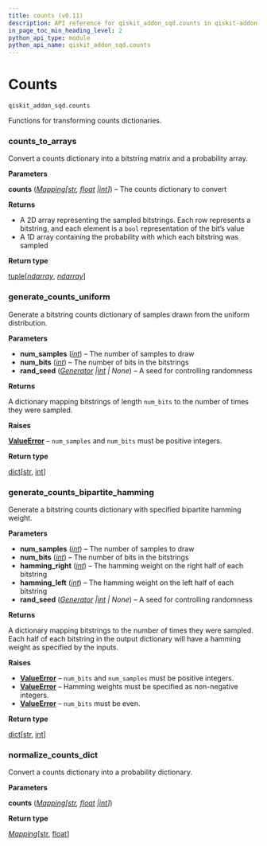 ```yaml
---
title: counts (v0.11)
description: API reference for qiskit_addon_sqd.counts in qiskit-addon-sqd v0.11
in_page_toc_min_heading_level: 2
python_api_type: module
python_api_name: qiskit_addon_sqd.counts
---
```


<span id="module-qiskit_addon_sqd.counts" />

<span id="counts-qiskit-addon-sqd-counts" />

# Counts

`qiskit_addon_sqd.counts`

Functions for transforming counts dictionaries.

### counts\_to\_arrays

<Function id="qiskit_addon_sqd.counts.counts_to_arrays" github="https://github.com/Qiskit/qiskit-addon-sqd/tree/stable/0.11/qiskit_addon_sqd/counts.py#L24-L42" signature="counts_to_arrays(counts)">
  Convert a counts dictionary into a bitstring matrix and a probability array.

  **Parameters**

  **counts** ([*Mapping*](https://docs.python.org/3/library/collections.abc.html#collections.abc.Mapping "(in Python v3.13)")*\[*[*str*](https://docs.python.org/3/library/stdtypes.html#str "(in Python v3.13)")*,* [*float*](https://docs.python.org/3/library/functions.html#float "(in Python v3.13)")  *|*[*int*](https://docs.python.org/3/library/functions.html#int "(in Python v3.13)")*]*) – The counts dictionary to convert

  **Returns**

  *   A 2D array representing the sampled bitstrings. Each row represents a bitstring, and each element is a `bool` representation of the bit’s value
  *   A 1D array containing the probability with which each bitstring was sampled

  **Return type**

  [tuple](https://docs.python.org/3/library/stdtypes.html#tuple "(in Python v3.13)")\[[*ndarray*](https://numpy.org/doc/stable/reference/generated/numpy.ndarray.html#numpy.ndarray "(in NumPy v2.2)"), [*ndarray*](https://numpy.org/doc/stable/reference/generated/numpy.ndarray.html#numpy.ndarray "(in NumPy v2.2)")]
</Function>

### generate\_counts\_uniform

<Function id="qiskit_addon_sqd.counts.generate_counts_uniform" github="https://github.com/Qiskit/qiskit-addon-sqd/tree/stable/0.11/qiskit_addon_sqd/counts.py#L64-L97" signature="generate_counts_uniform(num_samples, num_bits, rand_seed=None)">
  Generate a bitstring counts dictionary of samples drawn from the uniform distribution.

  **Parameters**

  *   **num\_samples** ([*int*](https://docs.python.org/3/library/functions.html#int "(in Python v3.13)")) – The number of samples to draw
  *   **num\_bits** ([*int*](https://docs.python.org/3/library/functions.html#int "(in Python v3.13)")) – The number of bits in the bitstrings
  *   **rand\_seed** ([*Generator*](https://numpy.org/doc/stable/reference/random/generator.html#numpy.random.Generator "(in NumPy v2.2)")  *|*[*int*](https://docs.python.org/3/library/functions.html#int "(in Python v3.13)") *| None*) – A seed for controlling randomness

  **Returns**

  A dictionary mapping bitstrings of length `num_bits` to the number of times they were sampled.

  **Raises**

  [**ValueError**](https://docs.python.org/3/library/exceptions.html#ValueError "(in Python v3.13)") – `num_samples` and `num_bits` must be positive integers.

  **Return type**

  [dict](https://docs.python.org/3/library/stdtypes.html#dict "(in Python v3.13)")\[[str](https://docs.python.org/3/library/stdtypes.html#str "(in Python v3.13)"), [int](https://docs.python.org/3/library/functions.html#int "(in Python v3.13)")]
</Function>

### generate\_counts\_bipartite\_hamming

<Function id="qiskit_addon_sqd.counts.generate_counts_bipartite_hamming" github="https://github.com/Qiskit/qiskit-addon-sqd/tree/stable/0.11/qiskit_addon_sqd/counts.py#L120-L173" signature="generate_counts_bipartite_hamming(num_samples, num_bits, *, hamming_right, hamming_left, rand_seed=None)">
  Generate a bitstring counts dictionary with specified bipartite hamming weight.

  **Parameters**

  *   **num\_samples** ([*int*](https://docs.python.org/3/library/functions.html#int "(in Python v3.13)")) – The number of samples to draw
  *   **num\_bits** ([*int*](https://docs.python.org/3/library/functions.html#int "(in Python v3.13)")) – The number of bits in the bitstrings
  *   **hamming\_right** ([*int*](https://docs.python.org/3/library/functions.html#int "(in Python v3.13)")) – The hamming weight on the right half of each bitstring
  *   **hamming\_left** ([*int*](https://docs.python.org/3/library/functions.html#int "(in Python v3.13)")) – The hamming weight on the left half of each bitstring
  *   **rand\_seed** ([*Generator*](https://numpy.org/doc/stable/reference/random/generator.html#numpy.random.Generator "(in NumPy v2.2)")  *|*[*int*](https://docs.python.org/3/library/functions.html#int "(in Python v3.13)") *| None*) – A seed for controlling randomness

  **Returns**

  A dictionary mapping bitstrings to the number of times they were sampled. Each half of each bitstring in the output dictionary will have a hamming weight as specified by the inputs.

  **Raises**

  *   [**ValueError**](https://docs.python.org/3/library/exceptions.html#ValueError "(in Python v3.13)") – `num_bits` and `num_samples` must be positive integers.
  *   [**ValueError**](https://docs.python.org/3/library/exceptions.html#ValueError "(in Python v3.13)") – Hamming weights must be specified as non-negative integers.
  *   [**ValueError**](https://docs.python.org/3/library/exceptions.html#ValueError "(in Python v3.13)") – `num_bits` must be even.

  **Return type**

  [dict](https://docs.python.org/3/library/stdtypes.html#dict "(in Python v3.13)")\[[str](https://docs.python.org/3/library/stdtypes.html#str "(in Python v3.13)"), [int](https://docs.python.org/3/library/functions.html#int "(in Python v3.13)")]
</Function>

### normalize\_counts\_dict

<Function id="qiskit_addon_sqd.counts.normalize_counts_dict" github="https://github.com/Qiskit/qiskit-addon-sqd/tree/stable/0.11/qiskit_addon_sqd/counts.py#L176-L183" signature="normalize_counts_dict(counts)">
  Convert a counts dictionary into a probability dictionary.

  **Parameters**

  **counts** ([*Mapping*](https://docs.python.org/3/library/collections.abc.html#collections.abc.Mapping "(in Python v3.13)")*\[*[*str*](https://docs.python.org/3/library/stdtypes.html#str "(in Python v3.13)")*,* [*float*](https://docs.python.org/3/library/functions.html#float "(in Python v3.13)")  *|*[*int*](https://docs.python.org/3/library/functions.html#int "(in Python v3.13)")*]*)

  **Return type**

  [*Mapping*](https://docs.python.org/3/library/collections.abc.html#collections.abc.Mapping "(in Python v3.13)")\[[str](https://docs.python.org/3/library/stdtypes.html#str "(in Python v3.13)"), [float](https://docs.python.org/3/library/functions.html#float "(in Python v3.13)")]
</Function>

